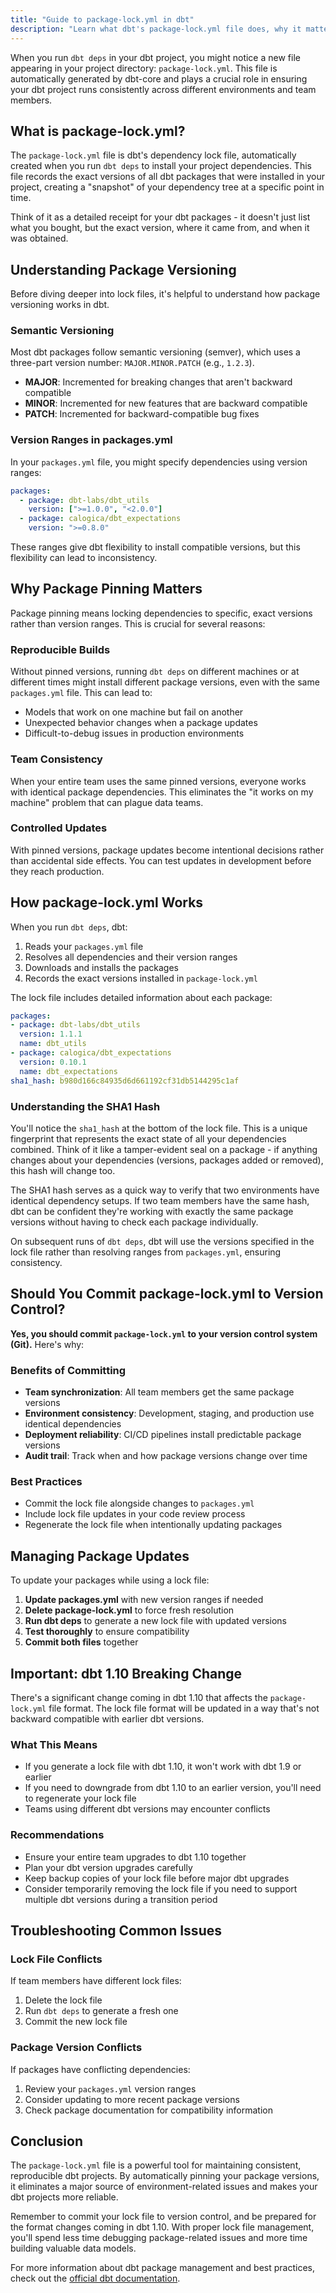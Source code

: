 ```yaml
---
title: "Guide to package-lock.yml in dbt"
description: "Learn what dbt's package-lock.yml file does, why it matters for your data projects, and how to manage it effectively."
---
```


When you run `dbt deps` in your dbt project, you might notice a new file appearing in your project directory: `package-lock.yml`. This file is automatically generated by dbt-core and plays a crucial role in ensuring your dbt project runs consistently across different environments and team members.

## What is package-lock.yml?

The `package-lock.yml` file is dbt's dependency lock file, automatically created when you run `dbt deps` to install your project dependencies. This file records the exact versions of all dbt packages that were installed in your project, creating a "snapshot" of your dependency tree at a specific point in time.

Think of it as a detailed receipt for your dbt packages - it doesn't just list what you bought, but the exact version, where it came from, and when it was obtained.

## Understanding Package Versioning

Before diving deeper into lock files, it's helpful to understand how package versioning works in dbt.

### Semantic Versioning

Most dbt packages follow semantic versioning (semver), which uses a three-part version number: `MAJOR.MINOR.PATCH` (e.g., `1.2.3`).

- **MAJOR**: Incremented for breaking changes that aren't backward compatible
- **MINOR**: Incremented for new features that are backward compatible  
- **PATCH**: Incremented for backward-compatible bug fixes

### Version Ranges in packages.yml

In your `packages.yml` file, you might specify dependencies using version ranges:

```yaml
packages:
  - package: dbt-labs/dbt_utils
    version: [">=1.0.0", "<2.0.0"]
  - package: calogica/dbt_expectations
    version: ">=0.8.0"
```

These ranges give dbt flexibility to install compatible versions, but this flexibility can lead to inconsistency.

## Why Package Pinning Matters

Package pinning means locking dependencies to specific, exact versions rather than version ranges. This is crucial for several reasons:

### Reproducible Builds

Without pinned versions, running `dbt deps` on different machines or at different times might install different package versions, even with the same `packages.yml` file. This can lead to:

- Models that work on one machine but fail on another
- Unexpected behavior changes when a package updates
- Difficult-to-debug issues in production environments

### Team Consistency

When your entire team uses the same pinned versions, everyone works with identical package dependencies. This eliminates the "it works on my machine" problem that can plague data teams.

### Controlled Updates

With pinned versions, package updates become intentional decisions rather than accidental side effects. You can test updates in development before they reach production.

## How package-lock.yml Works

When you run `dbt deps`, dbt:

1. Reads your `packages.yml` file
2. Resolves all dependencies and their version ranges
3. Downloads and installs the packages
4. Records the exact versions installed in `package-lock.yml`

The lock file includes detailed information about each package:

```yaml
packages:
- package: dbt-labs/dbt_utils
  version: 1.1.1
  name: dbt_utils
- package: calogica/dbt_expectations  
  version: 0.10.1
  name: dbt_expectations
sha1_hash: b980d166c84935d6d661192cf31db5144295c1af
```

### Understanding the SHA1 Hash

You'll notice the `sha1_hash` at the bottom of the lock file. This is a unique fingerprint that represents the exact state of all your dependencies combined. Think of it like a tamper-evident seal on a package - if anything changes about your dependencies (versions, packages added or removed), this hash will change too.

The SHA1 hash serves as a quick way to verify that two environments have identical dependency setups. If two team members have the same hash, dbt can be confident they're working with exactly the same package versions without having to check each package individually.

On subsequent runs of `dbt deps`, dbt will use the versions specified in the lock file rather than resolving ranges from `packages.yml`, ensuring consistency.

## Should You Commit package-lock.yml to Version Control?

**Yes, you should commit `package-lock.yml` to your version control system (Git).** Here's why:

### Benefits of Committing

- **Team synchronization**: All team members get the same package versions
- **Environment consistency**: Development, staging, and production use identical dependencies
- **Deployment reliability**: CI/CD pipelines install predictable package versions
- **Audit trail**: Track when and how package versions change over time

### Best Practices

- Commit the lock file alongside changes to `packages.yml`
- Include lock file updates in your code review process
- Regenerate the lock file when intentionally updating packages

## Managing Package Updates

To update your packages while using a lock file:

1. **Update packages.yml** with new version ranges if needed
2. **Delete package-lock.yml** to force fresh resolution
3. **Run dbt deps** to generate a new lock file with updated versions
4. **Test thoroughly** to ensure compatibility
5. **Commit both files** together

## Important: dbt 1.10 Breaking Change

There's a significant change coming in dbt 1.10 that affects the `package-lock.yml` file format. The lock file format will be updated in a way that's not backward compatible with earlier dbt versions.

### What This Means

- If you generate a lock file with dbt 1.10, it won't work with dbt 1.9 or earlier
- If you need to downgrade from dbt 1.10 to an earlier version, you'll need to regenerate your lock file
- Teams using different dbt versions may encounter conflicts

### Recommendations

- Ensure your entire team upgrades to dbt 1.10 together
- Plan your dbt version upgrades carefully
- Keep backup copies of your lock file before major dbt upgrades
- Consider temporarily removing the lock file if you need to support multiple dbt versions during a transition period

## Troubleshooting Common Issues

### Lock File Conflicts

If team members have different lock files:
1. Delete the lock file
2. Run `dbt deps` to generate a fresh one
3. Commit the new lock file

### Package Version Conflicts

If packages have conflicting dependencies:
1. Review your `packages.yml` version ranges
2. Consider updating to more recent package versions
3. Check package documentation for compatibility information

## Conclusion

The `package-lock.yml` file is a powerful tool for maintaining consistent, reproducible dbt projects. By automatically pinning your package versions, it eliminates a major source of environment-related issues and makes your dbt projects more reliable.

Remember to commit your lock file to version control, and be prepared for the format changes coming in dbt 1.10. With proper lock file management, you'll spend less time debugging package-related issues and more time building valuable data models.

For more information about dbt package management and best practices, check out the [official dbt documentation](https://docs.getdbt.com/docs/build/packages).